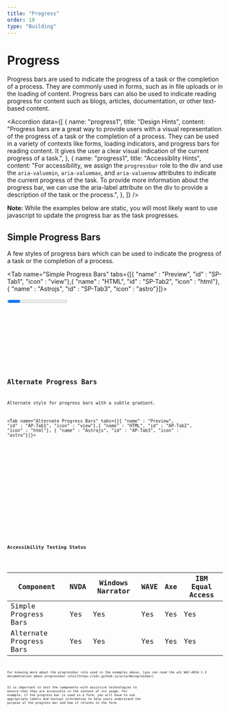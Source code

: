 ```yaml
---
title: "Progress"
order: 19
type: "Building"
---
```



# Progress

Progress bars are used to indicate the progress of a task or the completion of a process. They are commonly used in forms, such as in file uploads or in the loading of content. Progress bars can also be used to indicate reading progress for content such as blogs, articles, documentation, or other text-based content.

<Accordion
  data={[
    {
      name: "progress1",
      title: "Design Hints",
      content:
        "Progress bars are a great way to provide users with a visual representation of the progress of a task or the completion of a process. They can be used in a variety of contexts like forms, loading indicators, and progress bars for reading content. It gives the user a clear visual indication of the current progress of a task.",
    },
    {
      name: "progress1",
      title: "Accessiblity Hints",
      content:
        "For accessibility, we assign the `progressbar` role to the div and use the `aria-valuemin`, `aria-valuemax`, and `aria-valuenow` attributes to indicate the current progress of the task. To provide more information about the progress bar, we can use the aria-label attribute on the div to provide a description of the task or the process.",
    },
  ]}
/>

**Note:** While the examples below are static, you will most likely want to use javascript to update the progress bar as the task progresses.

## Simple Progress Bars

A few styles of progress bars which can be used to indicate the progress of a task or the completion of a process.

<Tab name="Simple Progress Bars" tabs={[{ "name" : "Preview", "id" : "SP-Tab1", "icon" : "view"},{ "name" : "HTML", "id" : "SP-Tab2", "icon" : "html"}, { "name" : "Astrojs", "id" : "SP-Tab3", "icon" : "astro"}]}>

<section id ="SP-Tab1-panel" role="tabpanel" data-role="tabpanel" aria-labelledby="SP-Tab1">
<div class=" p-6">
<Progress />
</div>

</section>

<section id ="SP-Tab2-panel" role="tabpanel" data-role="tabpanel" aria-labelledby="SP-Tab2" class="hidden">

<Code code={ProgressCode} lang="html" wrap="true" data-pagefind-ignore />

</section>

<section id ="SP-Tab3-panel" role="tabpanel" data-role="tabpanel" aria-labelledby="SP-Tab3" class="hidden">

<Code
  code={ProgressCodeAstro}
  lang="astro"
  title="ProgressBar.astro"
  wrap="true"
  data-pagefind-ignore
/>

</section>

</Tab>

## Alternate Progress Bars

Alternate style for progress bars with a subtle gradient.

<Tab name="Alternate Progress Bars" tabs={[{ "name" : "Preview", "id" : "AP-Tab1", "icon" : "view"},{ "name" : "HTML", "id" : "AP-Tab2", "icon" : "html"}, { "name" : "Astrojs", "id" : "AP-Tab3", "icon" : "astro"}]}>

<section id ="AP-Tab1-panel" role="tabpanel" data-role="tabpanel" aria-labelledby="AP-Tab1">
<div class=" p-6">
<ProgressAlt />
</div>

</section>

<section id ="AP-Tab2-panel" role="tabpanel" data-role="tabpanel" aria-labelledby="AP-Tab2" class="hidden">

<Code code={ProgressAltCode} lang="html" wrap="true" data-pagefind-ignore />

</section>

<section id ="AP-Tab3-panel" role="tabpanel" data-role="tabpanel" aria-labelledby="AP-Tab3" class="hidden">

<Code
  code={ProgressAltCodeAstro}
  lang="astro"
  title="AltProgressBar.astro"
  wrap="true"
  data-pagefind-ignore
/>

</section>

</Tab>

## Accessibility Testing Status

<TableWrapper>

| Component               | NVDA | Windows Narrator | WAVE | Axe | IBM Equal Access |
| ----------------------- | ---- | ---------------- | ---- | --- | ---------------- |
| Simple Progress Bars    | Yes  | Yes              | Yes  | Yes | Yes              |
| Alternate Progress Bars | Yes  | Yes              | Yes  | Yes | Yes              |

</TableWrapper>
For knowing more about the progressbar role used in the examples above, [you can read the w3c WAI-ARIA 1.3 documentation about progressbar role](https://w3c.github.io/aria/#progressbar)

It is important to test the components with assistive technologies to ensure that they are accessible in the context of its usage. For example, if the progress bar is used in a form, you will have to use appropriate labels and textual information to help users understand the purpose of the progress bar and how it relates to the form.

